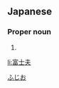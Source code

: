 ==Japanese==
{{ja-kanjitab|富|士|夫}}

===Proper noun===
{{ja-pos|proper|ふじお}}

# {{given name|male|lang=ja}}

[[Category:Japanese male given names|ふじお]]

[[li:富士夫]]